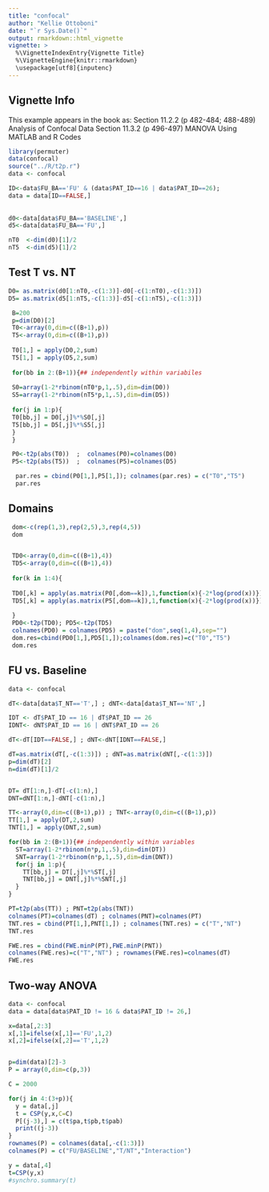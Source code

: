 ```yaml
---
title: "confocal"
author: "Kellie Ottoboni"
date: "`r Sys.Date()`"
output: rmarkdown::html_vignette
vignette: >
  %\VignetteIndexEntry{Vignette Title}
  %\VignetteEngine{knitr::rmarkdown}
  \usepackage[utf8]{inputenc}
---
```



## Vignette Info

This example appears in the book as:
Section 11.2.2 (p 482-484; 488-489)	Analysis of Confocal Data
Section 11.3.2 (p 496-497)	MANOVA Using MATLAB and R Codes 

```r
library(permuter)
data(confocal)
source("../R/t2p.r")
data <- confocal
```

```r
ID<-data$FU_BA=='FU' & (data$PAT_ID==16 | data$PAT_ID==26); 
data = data[ID==FALSE,]
 
 
d0<-data[data$FU_BA=='BASELINE',]
d5<-data[data$FU_BA=='FU',]

nT0  <-dim(d0)[1]/2
nT5  <-dim(d5)[1]/2
```

## Test T vs. NT
```r
D0= as.matrix(d0[1:nT0,-c(1:3)]-d0[-c(1:nT0),-c(1:3)])
D5= as.matrix(d5[1:nT5,-c(1:3)]-d5[-c(1:nT5),-c(1:3)])

 B=200
 p=dim(D0)[2]
 T0<-array(0,dim=c((B+1),p))
 T5<-array(0,dim=c((B+1),p))
 
 T0[1,] = apply(D0,2,sum)
 T5[1,] = apply(D5,2,sum)
 
 for(bb in 2:(B+1)){## independently within variabiles
 
 S0=array(1-2*rbinom(nT0*p,1,.5),dim=dim(D0))
 S5=array(1-2*rbinom(nT5*p,1,.5),dim=dim(D5))
 
 for(j in 1:p){
 T0[bb,j] = D0[,j]%*%S0[,j]
 T5[bb,j] = D5[,j]%*%S5[,j]
 }
 }

 P0<-t2p(abs(T0))  ;  colnames(P0)=colnames(D0)
 P5<-t2p(abs(T5))  ;  colnames(P5)=colnames(D5)

  par.res = cbind(P0[1,],P5[1,]); colnames(par.res) = c("T0","T5")
  par.res 

```

## Domains
```r
 dom<-c(rep(1,3),rep(2,5),3,rep(4,5))
 dom


 TD0<-array(0,dim=c((B+1),4))
 TD5<-array(0,dim=c((B+1),4))
 
 for(k in 1:4){
 
 TD0[,k] = apply(as.matrix(P0[,dom==k]),1,function(x){-2*log(prod(x))})
 TD5[,k] = apply(as.matrix(P5[,dom==k]),1,function(x){-2*log(prod(x))})
 
 }
 PD0<-t2p(TD0); PD5<-t2p(TD5)
 colnames(PD0) = colnames(PD5) = paste("dom",seq(1,4),sep="")
 dom.res=cbind(PD0[1,],PD5[1,]);colnames(dom.res)=c("T0","T5")
 dom.res
```

## FU vs. Baseline
```r
data <- confocal

dT<-data[data$T_NT=='T',] ; dNT<-data[data$T_NT=='NT',]

IDT <- dT$PAT_ID == 16 | dT$PAT_ID == 26
IDNT<- dNT$PAT_ID == 16 | dNT$PAT_ID == 26  

dT<-dT[IDT==FALSE,] ; dNT<-dNT[IDNT==FALSE,]

dT=as.matrix(dT[,-c(1:3)]) ; dNT=as.matrix(dNT[,-c(1:3)])
p=dim(dT)[2]
n=dim(dT)[1]/2


DT= dT[1:n,]-dT[-c(1:n),]
DNT=dNT[1:n,]-dNT[-c(1:n),]

TT<-array(0,dim=c((B+1),p)) ; TNT<-array(0,dim=c((B+1),p))
TT[1,] = apply(DT,2,sum)
TNT[1,] = apply(DNT,2,sum)

for(bb in 2:(B+1)){## independently within variables 
  ST=array(1-2*rbinom(n*p,1,.5),dim=dim(DT))
  SNT=array(1-2*rbinom(n*p,1,.5),dim=dim(DNT))
  for(j in 1:p){
    TT[bb,j] = DT[,j]%*%ST[,j]
    TNT[bb,j] = DNT[,j]%*%SNT[,j]
  }
}

PT=t2p(abs(TT)) ; PNT=t2p(abs(TNT))
colnames(PT)=colnames(dT) ; colnames(PNT)=colnames(PT)
TNT.res = cbind(PT[1,],PNT[1,]) ; colnames(TNT.res) = c("T","NT")
TNT.res

FWE.res = cbind(FWE.minP(PT),FWE.minP(PNT))
colnames(FWE.res)=c("T","NT") ; rownames(FWE.res)=colnames(dT)
FWE.res
```

## Two-way ANOVA
```r
data <- confocal
data = data[data$PAT_ID != 16 & data$PAT_ID != 26,]

x=data[,2:3]
x[,1]=ifelse(x[,1]=='FU',1,2)
x[,2]=ifelse(x[,2]=='T',1,2)


p=dim(data)[2]-3
P = array(0,dim=c(p,3))

C = 2000

for(j in 4:(3+p)){
  y = data[,j]
  t = CSP(y,x,C=C)
  P[(j-3),] = c(t$pa,t$pb,t$pab)
  print((j-3))
}
rownames(P) = colnames(data[,-c(1:3)])
colnames(P) = c("FU/BASELINE","T/NT","Interaction")

y = data[,4]
t=CSP(y,x)
#synchro.summary(t)
```